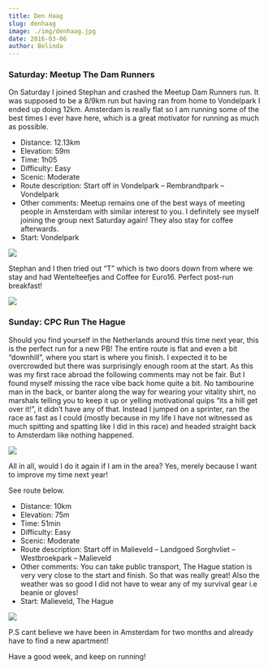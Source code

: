 ```yaml
---
title: Den Haag
slug: denhaag
image: ./img/denhaag.jpg
date: 2016-03-06
author: Belinda
---
```


### Saturday: Meetup The Dam Runners

On Saturday I joined Stephan and crashed the Meetup Dam Runners run. It was supposed to be a 8/9km run but having ran from home to Vondelpark I ended up doing 12km. Amsterdam is really flat so I am running some of the best times I ever have here, which is a great motivator for running as much as possible.

- Distance: 12.13km
- Elevation: 59m
- Time: 1h05
- Difficulty: Easy
- Scenic: Moderate
- Route description: Start off in Vondelpark – Rembrandtpark – Vondelpark
- Other comments: Meetup remains one of the best ways of meeting people in Amsterdam with similar interest to you. I definitely see myself joining the group next Saturday again! They also stay for coffee afterwards.
- Start: Vondelpark

<div className="post-image">

![](./img/damrunners.jpg)

</div>

Stephan and I then tried out “T” which is two doors down from where we stay and had Wentelteefjes and Coffee for Euro16. Perfect post-run breakfast!

<div className="post-image">

![](./img/t.jpg)

</div>

### Sunday: CPC Run The Hague

Should you find yourself in the Netherlands around this time next year, this is the perfect run for a new PB! The entire route is flat and even a bit “downhill”, where you start is where you finish. I expected it to be overcrowded but there was surprisingly enough room at the start. As this was my first race abroad the following comments may not be fair. But I found myself missing the race vibe back home quite a bit. No tambourine man in the back, or banter along the way for wearing your vitality shirt, no marshals telling you to keep it up or yelling motivational quips “its a hill get over it!”, it didn’t have any of that. Instead I jumped on a sprinter, ran the race as fast as I could (mostly because in my life I have not witnessed as much spitting and spatting like I did in this race) and headed straight back to Amsterdam like nothing happened.

<div className="post-image">

![](./img/medal.jpg)

</div>

All in all, would I do it again if I am in the area? Yes, merely because I want to improve my time next year!

See route below.

- Distance: 10km
- Elevation: 75m
- Time: 51min
- Difficulty: Easy
- Scenic: Moderate
- Route description: Start off in Malieveld – Landgoed Sorghvliet – Westbroekpark – Malieveld
- Other comments: You can take public transport, The Hague station is very very close to the start and finish. So that was really great! Also the weather was so good I did not have to wear any of my survival gear i.e beanie or gloves!
- Start: Malieveld, The Hague

<div className="post-image">

![](./img/route.jpg)

</div>

P.S cant believe we have been in Amsterdam for two months and already have to find a new apartment!

Have a good week, and keep on running!
